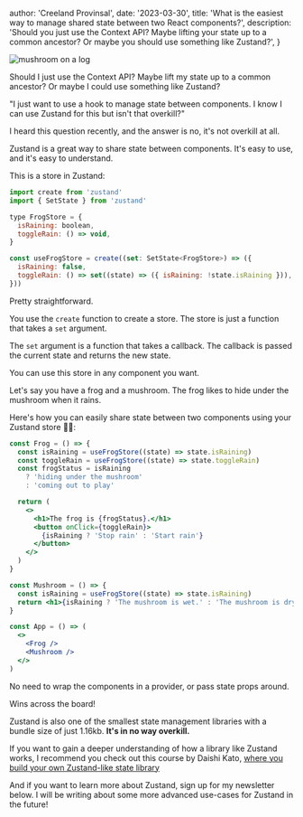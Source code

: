 
  author: 'Creeland Provinsal',
  date: '2023-03-30',
  title:
    'What is the easiest way to manage shared state between two React components?',
  description:
    'Should you just use the Context API? Maybe lifting your state up to a common ancestor? Or maybe you should use something like Zustand?',
}


<Image src={mushroomImage} alt="mushroom on a log" />

Should I just use the Context API? Maybe lift my state up to a common ancestor? Or maybe I could use something like Zustand?

"I just want to use a hook to manage state between components. I know I can use Zustand for this but isn't that overkill?"

I heard this question recently, and the answer is no, it's not overkill at all.

Zustand is a great way to share state between components. It's easy to use, and it's easy to understand.

This is a store in Zustand:

```jsx
import create from 'zustand'
import { SetState } from 'zustand'

type FrogStore = {
  isRaining: boolean,
  toggleRain: () => void,
}

const useFrogStore = create((set: SetState<FrogStore>) => ({
  isRaining: false,
  toggleRain: () => set((state) => ({ isRaining: !state.isRaining })),
}))
```

Pretty straightforward.

You use the `create` function to create a store. The store is just a function that takes a `set` argument.

The `set` argument is a function that takes a callback. The callback is passed the current state and returns the new state.

You can use this store in any component you want.

Let's say you have a frog and a mushroom. The frog likes to hide under the mushroom when it rains.

Here's how you can easily share state between two components using your Zustand store 🐸🍄:

```jsx
const Frog = () => {
  const isRaining = useFrogStore((state) => state.isRaining)
  const toggleRain = useFrogStore((state) => state.toggleRain)
  const frogStatus = isRaining
    ? 'hiding under the mushroom'
    : 'coming out to play'

  return (
    <>
      <h1>The frog is {frogStatus}.</h1>
      <button onClick={toggleRain}>
        {isRaining ? 'Stop rain' : 'Start rain'}
      </button>
    </>
  )
}

const Mushroom = () => {
  const isRaining = useFrogStore((state) => state.isRaining)
  return <h1>{isRaining ? 'The mushroom is wet.' : 'The mushroom is dry.'}</h1>
}

const App = () => (
  <>
    <Frog />
    <Mushroom />
  </>
)
```

No need to wrap the components in a provider, or pass state props around.

Wins across the board!

Zustand is also one of the smallest state management libraries with a bundle size of just 1.16kb. **It's in no way overkill.**

If you want to gain a deeper understanding of how a library like Zustand works, I recommend you check out this course by Daishi Kato, [where you build your own Zustand-like state library](https://egghead.io/courses/create-a-zustand-like-module-state-library-bf55241e)

And if you want to learn more about Zustand, sign up for my newsletter below. I will be writing about some more advanced use-cases for Zustand in the future!
